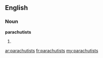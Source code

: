 ==English==

===Noun===
'''parachutists'''

# {{plural of|[[parachutist]]}}

[[ar:parachutists]]
[[fr:parachutists]]
[[my:parachutists]]